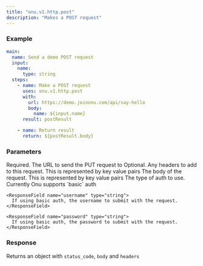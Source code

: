 ```yaml
---
title: "onu.v1.http.post"
description: "Makes a POST request"
---
```


### Example

```yaml
main:
  name: Send a demo POST request
  input:
    name:
      type: string
  steps:
    - name: Make a POST request
      uses: onu.v1.http.post
      with:
        url: https://demo.joinonu.com/api/say-hello
        body:
          name: ${input.name}
      result: postResult

    - name: Return result
      return: ${postResult.body}
```

### Parameters

<ResponseField name="url">
  Required. The URL to send the PUT request to
</ResponseField>

<ResponseField name="headers">
  Optional. Any headers to add to this request. This is represented by key value
  pairs
</ResponseField>

<ResponseField name="body">
  The body of the request. This is represented by key value pairs
</ResponseField>

<ResponseField name="auth" type="Auth Object">
  <Expandable title="properties">
    <ResponseField name="type" type="string" required>
      The type of auth to use. Currently Onu supports `basic` auth
    </ResponseField>

    <ResponseField name="username" type="string">
      If using basic auth, the username to submit with the request.
    </ResponseField>

    <ResponseField name="password" type="string">
      If using basic auth, the password to submit with the request.
    </ResponseField>
  </Expandable>
</ResponseField>

### Response

Returns an object with `status_code`, `body` and `headers`
